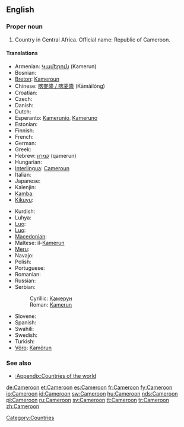 ==English==
{{wikipedia}}

===Proper noun===
{{en-proper noun}}

# Country in Central Africa. Official name: Republic of Cameroon.

====Translations====
{{trans-top|country in Central Africa}}
* Armenian: [[Կամերուն]] (Kamerun)
* Bosnian: {{t-|bs|Kamerun|m}}
* [[Breton]]: [[Kameroun]]
* Chinese: [[喀麥隆 / 喀麦隆]] (Kāmàilóng)
* Croatian: {{t-|hr|Kamerun|m}}
* Czech: {{t-|cs|Kamerun|m}}
* Danish: {{t+|da|Cameroun}}
* Dutch: {{t+|nl|Kameroen}}
* Esperanto: [[Kamerunio]], [[Kameruno]]
* Estonian: {{t+|et|Kamerun}}
* Finnish: {{t+|fi|Kamerun}}
* French: {{t+|fr|Cameroun|m}}
* German: {{t+|de|Kamerun}}
* Greek: {{t+|el|Καμερούν|n|tr=Kameroún|sc=Grek}}
* Hebrew: [[קמרון]] (qamerun)
* Hungarian: {{t+|hu|Kamerun}}
* [[Interlingua]]: [[Cameroun]]
* Italian: {{t-|it|Camerun}}
* Japanese: {{t+|ja|カメルーン|tr=Kamerūn|sc=Jpan}}
* Kalenjin: {{tø|kln|Kamerun}}
* [[Kamba]]: {{tø|kam|Kameluni}}
* [[Kikuyu]]: {{tø|ki|Kaamerun}}
{{trans-mid}}
* Kurdish: {{ku-Arab|[[کامیرۆن]]}}
* Luhya: {{tø|luy|Kameruni}}
* [[Luo]]: {{tø|luo|Kamerun}}
* [[Luo]]: {{tø|luo|Kamerun}}
* [[Macedonian]]: {{t-|mk|Камерун|m|tr=Kámerun|sc=Cyrl|xs=Macedonian}}
* Maltese: il-[[Kamerun]]
* [[Meru]]: {{tø|mer|Kameruni}}
* Navajo: {{tø|nv|Táłtłʼááh Chʼosh Daadánígíí Bitooh}}
* Polish: {{t+|pl|Kamerun}}
* Portuguese: {{t+|pt|Camarões}}
* Romanian: {{t-|ro|Camerun|n}}
* Russian: {{t+|ru|Камерун|sc=Cyrl}}
* Serbian:
*: Cyrillic: [[Камерун]] {{m}}
*: Roman: [[Kamerun]] {{m}}
* Slovene: {{t+|sl|Kamerun|m}}
* Spanish: {{t+|es|Camerún}}
* Swahili: {{t|sw|Kameruni|xs=Swahili}}
* Swedish: {{t+|sv|Kamerun}}
* Turkish: {{t+|tr|Kamerun}}
* [[Võro]]: [[Kamõrun]]
{{trans-bottom}}

===See also===
*[[:Appendix:Countries of the world]]

[[Category:Countries]]

[[de:Cameroon]]
[[et:Cameroon]]
[[es:Cameroon]]
[[fr:Cameroon]]
[[fy:Cameroon]]
[[io:Cameroon]]
[[id:Cameroon]]
[[sw:Cameroon]]
[[hu:Cameroon]]
[[nds:Cameroon]]
[[pl:Cameroon]]
[[ru:Cameroon]]
[[sv:Cameroon]]
[[tt:Cameroon]]
[[tr:Cameroon]]
[[zh:Cameroon]]